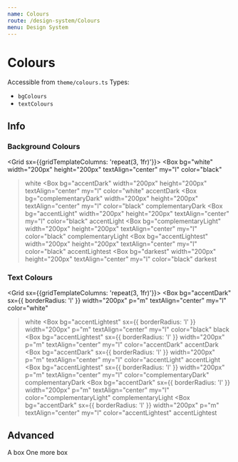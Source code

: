 ```yaml
---
name: Colours
route: /design-system/Colours
menu: Design System
---
```




# Colours

Accessible from `theme/colours.ts`
Types:
- `bgColours`
- `textColours`

## Info

### Background Colours

<Grid sx={{gridTemplateColumns: 'repeat(3, 1fr)'}}>
  <Box
    bg="white"
    width="200px"
    height="200px"
    textAlign="center"
    my="l"
    color="black"
  >white</Box>
  <Box
    bg="accentDark"
    width="200px"
    height="200px"
    textAlign="center"
    my="l"
    color="white"
  >accentDark</Box>
  <Box
    bg="complementaryDark"
    width="200px"
    height="200px"
    textAlign="center"
    my="l"
    color="black"
  >complementaryDark</Box>
  <Box
    bg="accentLight"
    width="200px"
    height="200px"
    textAlign="center"
    my="l"
    color="black"
  >accentLight</Box>
  <Box
    bg="complementaryLight"
    width="200px"
    height="200px"
    textAlign="center"
    my="l"
    color="black"
  >complementaryLight</Box>
  <Box
    bg="accentLightest"
    width="200px"
    height="200px"
    textAlign="center"
    my="l"
    color="black"
  >accentLightest</Box>
  <Box
    bg="darkest"
    width="200px"
    height="200px"
    textAlign="center"
    my="l"
    color="black"
  >darkest</Box>
</Grid>


### Text Colours
<Grid sx={{gridTemplateColumns: 'repeat(3, 1fr)'}}>
  <Box
    bg="accentDark"
    sx={{ borderRadius: 'l' }}
    width="200px"
    p="m"
    textAlign="center"
    my="l"
    color="white"
  >white</Box>
  <Box
    bg="accentLightest"
    sx={{ borderRadius: 'l' }}
    width="200px"
    p="m"
    textAlign="center"
    my="l"
    color="black"
  >black</Box>
  <Box
    bg="accentLightest"
    sx={{ borderRadius: 'l' }}
    width="200px"
    p="m"
    textAlign="center"
    my="l"
    color="accentDark"
  >accentDark</Box>
  <Box
    bg="accentDark"
    sx={{ borderRadius: 'l' }}
    width="200px"
    p="m"
    textAlign="center"
    my="l"
    color="accentLight"
  >accentLight</Box>
  <Box
    bg="accentLightest"
    sx={{ borderRadius: 'l' }}
    width="200px"
    p="m"
    textAlign="center"
    my="l"
    color="complementaryDark"
  >complementaryDark</Box>
  <Box
    bg="accentDark"
    sx={{ borderRadius: 'l' }}
    width="200px"
    p="m"
    textAlign="center"
    my="l"
    color="complementaryLight"
  >complementaryLight</Box>
  <Box
    bg="accentDark"
    sx={{ borderRadius: 'l' }}
    width="200px"
    p="m"
    textAlign="center"
    my="l"
    color="accentLightest"
  >accentLightest</Box>
</Grid>

## Advanced

<Playground>
  <Grid sx={{gridTemplateColumns: 'repeat(3, 1fr)'}}>
    <Box
      bg="accentDark"
      width="200px"
      height="200px"
      textAlign="center"
      my="l"
      color="white"
    >A box</Box>
    <Box
      bg="accentLightest"
      width="200px"
      height="200px"
      textAlign="center"
      my="l"
      color="black"
    >One more box</Box>
  </Grid>
</Playground>

